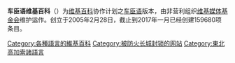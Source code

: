 {{來源|time=2017-01-25T19:03:12+00:00}}
'''车臣语维基百科'''（{{lang-ce|Нохчийн Википеди}}）为[[维基百科|维基百科]]协作计划之[[车臣语|车臣语]]版本，由非营利组织[[维基媒体基金会|维基媒体基金会]]维护运作。创立于2005年2月28日，截止到2017年一月已经创建159680项条目。

{{維基百科列表}}

{{Wikipedia-stub}}

[[Category:各種語言的維基百科|Category:各種語言的維基百科]]
[[Category:被防火长城封锁的网站|Category:被防火长城封锁的网站]]
[[Category:東北高加索諸語言|Category:東北高加索諸語言]]
